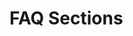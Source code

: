 
# FAQ Sections

<Section
  title="Default"
  image={{
    src: "/img/sections/faq/default.png",
    alt: "FAQ Default",
  }}
/>

<Section
  title="Compact"
  image={{
    src: "/img/sections/faq/compact.png",
    alt: "FAQ Compact",
  }}
/>

<Section
  title="Split"
  image={{
    src: "/img/sections/faq/split.png",
    alt: "FAQ Split",
  }}
/>
